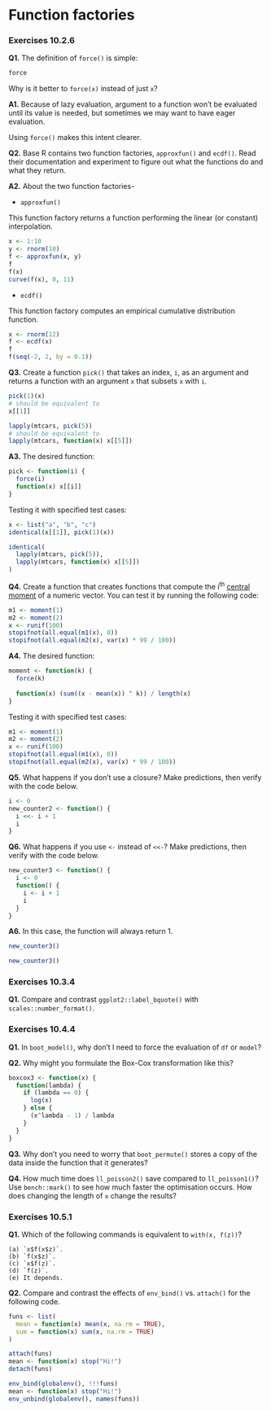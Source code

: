 # Function factories

### Exercises 10.2.6

**Q1.** The definition of `force()` is simple:

```r
force
```

Why is it better to `force(x)` instead of just `x`?

**A1.** Because of lazy evaluation, argument to a function won't be evaluated until its value is needed, but sometimes we may want to have eager evaluation.

Using `force()` makes this intent clearer.

**Q2.** Base R contains two function factories, `approxfun()` and `ecdf()`. Read their documentation and experiment to figure out what the functions do and what they return.

**A2.** About the two function factories-

- `approxfun()`

This function factory returns a function performing the linear (or constant) interpolation.

```r
x <- 1:10
y <- rnorm(10)
f <- approxfun(x, y)
f
f(x)
curve(f(x), 0, 11)
```

- `ecdf()`

This function factory computes an empirical cumulative distribution function.

```r
x <- rnorm(12)
f <- ecdf(x)
f
f(seq(-2, 2, by = 0.1))
```

**Q3.** Create a function `pick()` that takes an index, `i`, as an argument and returns a function with an argument `x` that subsets `x` with `i`.

```r
pick(1)(x)
# should be equivalent to
x[[1]]

lapply(mtcars, pick(5))
# should be equivalent to
lapply(mtcars, function(x) x[[5]])
```

**A3.** The desired function:

```r
pick <- function(i) {
  force(i)
  function(x) x[[i]]
}
```

Testing it with specified test cases:

```r
x <- list("a", "b", "c")
identical(x[[1]], pick(1)(x))

identical(
  lapply(mtcars, pick(5)),
  lapply(mtcars, function(x) x[[5]])
)
```

**Q4.** Create a function that creates functions that compute the i^th^ [central moment](http://en.wikipedia.org/wiki/Central_moment) of a numeric vector. You can test it by running the following code:

```r
m1 <- moment(1)
m2 <- moment(2)
x <- runif(100)
stopifnot(all.equal(m1(x), 0))
stopifnot(all.equal(m2(x), var(x) * 99 / 100))
```

**A4.** The desired function:

```r
moment <- function(k) {
  force(k)
  
  function(x) (sum((x - mean(x)) ^ k)) / length(x)
}
```

Testing it with specified test cases:

```r
m1 <- moment(1)
m2 <- moment(2)
x <- runif(100)
stopifnot(all.equal(m1(x), 0))
stopifnot(all.equal(m2(x), var(x) * 99 / 100))
```

**Q5.** What happens if you don't use a closure? Make predictions, then verify with the code below.

```r
i <- 0
new_counter2 <- function() {
  i <<- i + 1
  i
}
```

**Q6.** What happens if you use `<-` instead of `<<-`? Make predictions, then verify with the code below.

```r
new_counter3 <- function() {
  i <- 0
  function() {
    i <- i + 1
    i
  }
}
```

**A6.**  In this case, the function will always return 1.

```r
new_counter3()

new_counter3()
```

### Exercises 10.3.4

**Q1.** Compare and contrast `ggplot2::label_bquote()` with `scales::number_format()`.

### Exercises 10.4.4

**Q1.** In `boot_model()`, why don't I need to force the evaluation of `df` or `model`?

**Q2.** Why might you formulate the Box-Cox transformation like this?

```r
boxcox3 <- function(x) {
  function(lambda) {
    if (lambda == 0) {
      log(x)
    } else {
      (x^lambda - 1) / lambda
    }
  }
}
```

**Q3.** Why don't you need to worry that `boot_permute()` stores a copy of the data inside the function that it generates?

**Q4.** How much time does `ll_poisson2()` save compared to `ll_poisson1()`? Use `bench::mark()` to see how much faster the optimisation occurs. How does changing the length of `x` change the results?

### Exercises 10.5.1

**Q1.** Which of the following commands is equivalent to `with(x, f(z))`?

    (a) `x$f(x$z)`.
    (b) `f(x$z)`.
    (c) `x$f(z)`.
    (d) `f(z)`.
    (e) It depends.

**Q2.** Compare and contrast the effects of `env_bind()` vs. `attach()` for the 
   following code.
   
```r
funs <- list(
  mean = function(x) mean(x, na.rm = TRUE),
  sum = function(x) sum(x, na.rm = TRUE)
)

attach(funs)
mean <- function(x) stop("Hi!")
detach(funs)

env_bind(globalenv(), !!!funs)
mean <- function(x) stop("Hi!")
env_unbind(globalenv(), names(funs))
```

